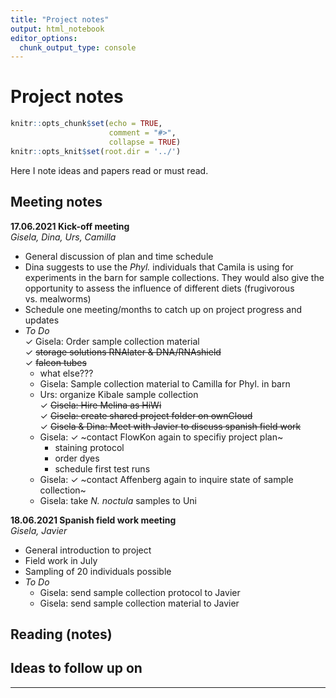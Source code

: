 ---
title: "Project notes"
output: html_notebook
editor_options:
  chunk_output_type: console
---

# Project notes

```{r setup, include=FALSE}
knitr::opts_chunk$set(echo = TRUE,
                      comment = "#>",
                      collapse = TRUE)
knitr::opts_knit$set(root.dir = '../')
```

Here I note ideas and papers read or must read.

## Meeting notes
**17.06.2021 Kick-off meeting**  
*Gisela, Dina, Urs, Camilla*  

* General discussion of plan and time schedule  
* Dina suggests to use the *Phyl.* individuals that Camila is using for experiments in the barn for sample collections. They would also give the opportunity to assess the influence of different diets (frugivorous vs. mealworms)  
* Schedule one meeting/months to catch up on project progress and updates  
* *To Do*  
  &check; Gisela: Order sample collection material     
    &check; ~~storage solutions RNAlater & DNA/RNAshield~~  
    &check; ~~falcon tubes~~  
    - what else???  
  + Gisela: Sample collection material to Camilla for Phyl. in barn  
  + Urs: organize Kibale sample collection  
  &check; ~~Gisela: Hire Melina as HiWi~~  
  &check; ~~Gisela: create shared project folder on ownCloud~~  
  &check; ~~Gisela & Dina: Meet with Javier to discuss spanish field work~~  
  + Gisela: &check; ~contact FlowKon again to specifiy project plan~  
    - staining protocol  
    - order dyes  
    - schedule first test runs  
  + Gisela: &check; ~contact Affenberg again to inquire state of sample collection~  
  + Gisela: take *N. noctula* samples to Uni   
  
**18.06.2021 Spanish field work meeting**  
*Gisela, Javier*  

* General introduction to project  
* Field work in July    
* Sampling of 20 individuals possible  
* *To Do*   
  + Gisela: send sample collection protocol to Javier  
  + Gisela: send sample collection material to Javier  


## Reading (notes)


## Ideas to follow up on 


---
